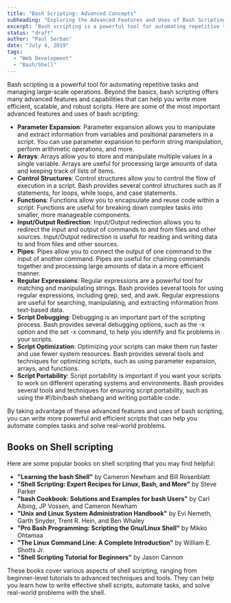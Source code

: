 ```yaml
---
title: "Bash Scripting: Advanced Concepts"
subheading: "Exploring the Advanced Features and Uses of Bash Scripting"
excerpt: "Bash scripting is a powerful tool for automating repetitive tasks and managing large-scale operations. Beyond the basics, bash scripting offers many advanced features and capabilities that can help you write more efficient, scalable, and robust scripts."
status: "draft"
author: "Paul Serban"
date: "July 4, 2019"
tags:
  - "Web Development"
  - "Bash/Shell"
---
```


Bash scripting is a powerful tool for automating repetitive tasks and managing large-scale operations. Beyond the basics, bash scripting offers many advanced features and capabilities that can help you write more efficient, scalable, and robust scripts. Here are some of the most important advanced features and uses of bash scripting:

- **Parameter Expansion**: Parameter expansion allows you to manipulate and extract information from variables and positional parameters in a script. You can use parameter expansion to perform string manipulation, perform arithmetic operations, and more.
- **Arrays**: Arrays allow you to store and manipulate multiple values in a single variable. Arrays are useful for processing large amounts of data and keeping track of lists of items.
- **Control Structures**: Control structures allow you to control the flow of execution in a script. Bash provides several control structures such as if statements, for loops, while loops, and case statements.
- **Functions**: Functions allow you to encapsulate and reuse code within a script. Functions are useful for breaking down complex tasks into smaller, more manageable components.
- **Input/Output Redirection**: Input/Output redirection allows you to redirect the input and output of commands to and from files and other sources. Input/Output redirection is useful for reading and writing data to and from files and other sources.
- **Pipes**: Pipes allow you to connect the output of one command to the input of another command. Pipes are useful for chaining commands together and processing large amounts of data in a more efficient manner.
- **Regular Expressions**: Regular expressions are a powerful tool for matching and manipulating strings. Bash provides several tools for using regular expressions, including grep, sed, and awk. Regular expressions are useful for searching, manipulating, and extracting information from text-based data.
- **Script Debugging**: Debugging is an important part of the scripting process. Bash provides several debugging options, such as the -x option and the set -x command, to help you identify and fix problems in your scripts.
- **Script Optimization**: Optimizing your scripts can make them run faster and use fewer system resources. Bash provides several tools and techniques for optimizing scripts, such as using parameter expansion, arrays, and functions.
- **Script Portability**: Script portability is important if you want your scripts to work on different operating systems and environments. Bash provides several tools and techniques for ensuring script portability, such as using the #!/bin/bash shebang and writing portable code.

By taking advantage of these advanced features and uses of bash scripting, you can write more powerful and efficient scripts that can help you automate complex tasks and solve real-world problems.

## Books on Shell scripting

Here are some popular books on shell scripting that you may find helpful:

- **"Learning the bash Shell"** by Cameron Newham and Bill Rosenblatt
- **"Shell Scripting: Expert Recipes for Linux, Bash, and More"** by Steve Parker
- **"bash Cookbook: Solutions and Examples for bash Users"** by Carl Albing, JP Vossen, and Cameron Newham
- **"Unix and Linux System Administration Handbook"** by Evi Nemeth, Garth Snyder, Trent R. Hein, and Ben Whaley
- **"Pro Bash Programming: Scripting the Gnu/Linux Shell"** by Mikko Ohtamaa
- **"The Linux Command Line: A Complete Introduction"** by William E. Shotts Jr.
- **"Shell Scripting Tutorial for Beginners"** by Jason Cannon

These books cover various aspects of shell scripting, ranging from beginner-level tutorials to advanced techniques and tools. They can help you learn how to write effective shell scripts, automate tasks, and solve real-world problems with the shell.
